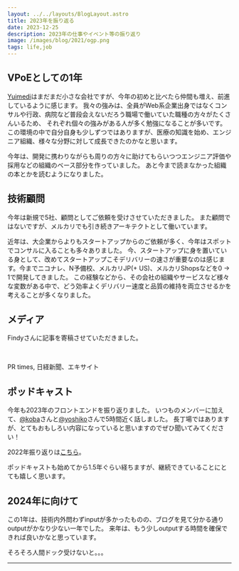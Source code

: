 ```yaml
---
layout: ../../layouts/BlogLayout.astro
title: 2023年を振り返る
date: 2023-12-25
description: 2023年の仕事やイベント等の振り返り
image: /images/blog/2021/ogp.png
tags: life,job
---
```



## VPoEとしての1年

[Yuimedi](https://yuimedi.com/)はまだまだ小さな会社ですが、今年の初めと比べたら仲間も増え、前進しているように感じます。
我々の強みは、全員がWeb系企業出身ではなくコンサルや行政、病院など普段会えないだろう職場で働いていた職種の方々がたくさんいるため、
それぞれ個々の強みがある人が多く勉強になることが多いです。
この環境の中で自分自身も少しずつではありますが、医療の知識を始め、エンジニア組織、様々な分野に対して成長できたのかなと思います。

今年は、開発に携わりながらも周りの方々に助けてもらいつつエンジニア評価や採用などの組織のベース部分を作っていました。
あと今まで読まなかった組織の本とかを読むようになりました。

## 技術顧問

今年は新規で5社、顧問としてご依頼を受けさせていただきました。
また顧問ではないですが、メルカリでも引き続きアーキテクトとして働いています。

近年は、大企業からよりもスタートアップからのご依頼が多く、今年はスポットでコンサルに入ることも多々ありました。
今、スタートアップに身を置いている身として、改めてスタートアップこそデリバリーの速さが重要なのは感じます。今までニコナレ、N予備校、メルカリJP(+ US)、メルカリShopsなどを0 -> 1で開発してきました。
この経験などから、その会社の組織やサービスなど様々な変数がある中で、どう効率よくデリバリー速度と品質の維持を両立させるかを考えることが多くなりました。

## メディア

Findyさんに記事を寄稿させていただきました。

<OG url="https://findy-code.io/engineer-lab/hiroppy" />

<br />

<OG url="https://findy-code.io/engineer-lab/influential-books-3" />

PR times, 日経新聞、エキサイト

<OG url="https://prtimes.jp/main/html/rd/p/000000097.000021828.html" />

## ポッドキャスト

今年も2023年のフロントエンドを振り返りました。
いつものメンバーに加えて、[@koba](https://twitter.com/koba04)さんと[@yoshiko](https://twitter.com/yoshiko_pg)さんで5時間近く話しました。
長丁場ではありますが、とてもおもしろい内容になっていると思いますのでぜひ聞いてみてください！

<OG url="https://mozaic.fm/episodes/137/yearly-ecosystem-2023.html" />

2022年振り返りは[こちら](https://mozaic.fm/episodes/110/yearly-ecosystem-2022.html)。

ポッドキャストも始めてから1.5年ぐらい経ちますが、継続できていることにとても嬉しく思います。

## 2024年に向けて

この1年は、技術内外問わずinputが多かったものの、ブログを見て分かる通りoutputがかなり少ない一年でした。
来年は、もう少しoutputする時間を確保できれば良いかなと思っています。

そろそろ人間ドック受けないと。。。

---

<OG url="https://hiroppy.me/blog/2022" />

